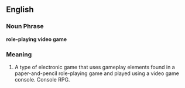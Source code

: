 ==English==

===Noun Phrase===
'''role-playing video game'''

===Meaning===

#A type of electronic game that uses gameplay elements found in a paper-and-pencil role-playing game and played using a video game console. Console RPG.